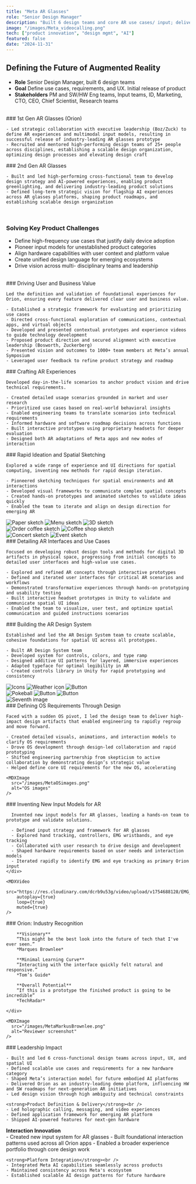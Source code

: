 ```yaml
---
title: "Meta AR Glasses"
role: "Senior Design Manager"
description: "Built 6 design teams and core AR use cases/ input; delivered industry-leading Orion demo."
image: "/images/Meta_videocalling.png"
tech: ["product innovation", "design mgmt", "AI"]
featured: false
date: "2024-11-31"
---
```


## Defining the Future of Augmented Reality

- **Role** Senior Design Manager, built 6 design teams
- **Goal** Define use cases, requirements, and UX. Initial release of product
- **Stakeholders** PM and SW/HW Eng teams, Input teams, ID, Marketing, CTO, CEO, Chief Scientist, Research teams
<br />
<ImageGallery>
  <div>
    ### 1st Gen AR Glasses (Orion)

    - Led strategic collaboration with executive leadership (Boz/Zuck) to define AR experiences and multimodal input models, resulting in successful release of industry-leading AR glasses prototype
    - Recruited and mentored high-performing design teams of 25+ people across disciplines, establishing a scalable design organization, optimizing design processes and elevating design craft

  </div>
  <div>
    ### 2nd Gen AR Glasses

    - Built and led high-performing cross-functional team to develop design strategy and AI-powered experiences, enabling product greenlighting, and delivering industry-leading product solutions
    - Defined long-term strategic vision for flagship AI experiences across AR glasses platforms, shaping product roadmaps, and establishing scalable design organization

  </div>
</ImageGallery>

  <ProtectedContent
    type="video"
    protectedSrc="https://res.cloudinary.com/dcrb9u53g/video/upload/v1754688164/Meta_HomeAgainPublicEdit_ykn2ve.mp4"
    placeholderSrc="/images/Meta_1_HomeAgain_1112180.png"
    alt="Video"
    caption="One of the outcomes was a day-in-the-life video that continued to inspire the product team for years (clips from video shown)."
  />
<br />

### Solving Key Product Challenges

- Define high-frequency use cases that justify daily device adoption
- Pioneer input models for unestablished product categories
- Align hardware capabilities with user context and platform value
- Create unified design language for emerging ecosystems
- Drive vision across multi- disciplinary teams and leadership
<br />

<ImageGallery>
  <div>
    ### Driving User and Business Value

    Led the definition and validation of foundational experiences for Orion, ensuring every feature delivered clear user and business value.

    - Established a strategic framework for evaluating and prioritizing use cases
    - Directed cross-functional exploration of communications, contextual apps, and virtual objects
    - Developed and presented contextual prototypes and experience videos to guide technology development
    - Proposed product direction and secured alignment with executive leadership (Bosworth, Zuckerberg)
    - Presented vision and outcomes to 1000+ team members at Meta’s annual Symposium
    - Leveraged user feedback to refine product strategy and roadmap
  </div>
  <div>
    <MDXImage
      src="/images/MetaUseCasesSchema.png"
      alt="Scenario overview"
    />
    <MDXImage
      src="/images/MetaScenarios.png"
      alt="Scenario overview"
    />
  </div>

</ImageGallery>

<ImageGallery>
  <div>
    ### Crafting AR Experiences

    Developed day-in-the-life scenarios to anchor product vision and drive technical requirements.

    - Created detailed usage scenarios grounded in market and user research
    - Prioritized use cases based on real-world behavioral insights
    - Enabled engineering teams to translate scenarios into technical requirements
    - Informed hardware and software roadmap decisions across functions
    - Built interactive prototypes using proprietary headsets for deeper evaluation
    - Designed both AR adaptations of Meta apps and new modes of interaction
  </div>
  <div>
    <MDXImage
      src="/images/MetaDayOfUse.png"
      alt="Scenario overview"
    />
  </div>
</ImageGallery>

<ImageGallery>
  <div>
    ### Rapid Ideation and Spatial Sketching

    Explored a wide range of experience and UI directions for spatial computing, inventing new methods for rapid design iteration.

    - Pioneered sketching techniques for spatial environments and AR interactions
    - Developed visual frameworks to communicate complex spatial concepts
    - Created hands-on prototypes and animated sketches to validate ideas quickly
    - Enabled the team to iterate and align on design direction for emerging AR

  </div>

  <div>
    <div className="grid grid-cols-3 gap-4 mb-4">
      <img src="/images/MetaPaperPaulLossy.webp" alt="Paper sketch" className="w-full h-auto rounded-lg" />
      <img src="/images/MetaTableButtonsLossy.webp" alt="Menu sketch" className="w-full h-auto rounded-lg" />
      <img src="/images/MetaSidetable.webp" alt="3D sketch" className="w-full h-auto rounded-lg" />
    </div>
    <div className="grid grid-cols-2 gap-4 mb-4">
      <img src="/images/MetaAW-order_5s.webp" alt="Order coffee sketch" className="w-full h-auto rounded-lg" />
      <img src="/images/MetaAW-Starbucks_5sLossy.webp" alt="Coffee shop sketch" className="w-full h-auto rounded-lg" />
    </div>
    <div className="grid grid-cols-2 gap-4 mb-4">
      <img src="/images/MetaAW-concert_5s.webp" alt="Concert sketch" className="w-full h-auto rounded-lg" />
      <img src="/images/MetaAW-event_5sLossy.webp" alt="Event sketch" className="w-full h-auto rounded-lg" />
    </div>
  </div>

</ImageGallery>

<ImageGallery>
  <div>
    ### Detailing AR Interfaces and Use Cases

    Focused on developing robust design tools and methods for digital 3D artifacts in physical space, progressing from initial concepts to detailed user interfaces and high-value use cases.

    - Explored and refined AR concepts through interactive prototypes
    - Defined and iterated user interfaces for critical AR scenarios and workflows
    - Demonstrated transformative experiences through hands-on prototyping and usability testing
    - Built interactive headset prototypes in Unity to validate and communicate spatial UI ideas
    - Enabled the team to visualize, user test, and optimize spatial communication and guided instructions scenarios
  </div>

  <div>
    <MDXImage
      src="/images/MetaCupAnimationLossy.webp"
      alt="Cup animation"
    />

  <MDXImage src="/images/MetaCounterAnimationLossy.webp" alt="Counter animation" />

  <MDXImage
    src="/images/MetaDoorAnimationLossy.webp"
    alt="Door animation"
  />
  </div>

</ImageGallery>

<ImageGallery>
  <div>
    ### Building the AR Design System

    Established and led the AR Design System team to create scalable, cohesive foundations for spatial UI across all prototypes.

    - Built AR Design System team
    - Developed system for controls, colors, and type ramp
    - Designed additive UI patterns for layered, immersive experiences
    - Adapted typeface for optimal legibility in AR
    - Created controls library in Unity for rapid prototyping and consistency
  </div>

  <div>
    <div className="grid grid-cols-3 gap-4 mb-4">
      <img src="/images/MetaIcons.gif" alt="Icons" className="w-full h-auto rounded-lg" />
      <img src="/images/MetaColorcubeLossy.webp" alt="Weather icon" className="w-full h-auto rounded-lg" />
      <img src="/images/MetaDepth.webp" alt="Button" className="w-full h-auto rounded-lg" />
    </div>
    <div className="grid grid-cols-3 gap-4 mb-4">
      <img src="/images/MetaPokemonLossy.webp" alt="Pokeball" className="w-full h-auto rounded-lg" />
      <img src="/images/MetaButtonJames.gif" alt="Button" className="w-full h-auto rounded-lg" />
      <img src="/images/MetaButtonPeek.gif" alt="Button" className="w-full h-auto rounded-lg" />
    </div>
    <div>
      <img src="/images/MetadesignSystem.png" alt="Seventh image" className="w-full h-auto rounded-lg" />
    </div>
  </div>

</ImageGallery>

<ImageGallery>
  <div>
    ### Defining OS Requirements Through Design

    Faced with a sudden OS pivot, I led the design team to deliver high-impact design artifacts that enabled engineering to rapidly regroup and move forward.

    - Created detailed visuals, animations, and interaction models to clarify OS requirements
    - Drove OS development through design-led collaboration and rapid prototyping
    - Shifted engineering partnership from skepticism to active collaboration by demonstrating design’s strategic value
    - Helped define core UI requirements for the new OS, accelerating
  </div>

    <MDXImage
      src="/images/MetaOSimages.png"
      alt="OS images"
    />

</ImageGallery>

<ImageGallery>
    <div>
      ### Inventing New Input Models for AR  

      Invented new input models for AR glasses, leading a hands-on team to prototype and validate solutions.

      - Defined input strategy and framework for AR glasses
      - Explored hand tracking, controllers, EMG wristbands, and eye tracking
      - Collaborated with user research to drive design and development
      - Shaped hardware requirements based on user needs and interaction models
      - Iterated rapidly to identify EMG and eye tracking as primary Orion input
    </div>

    <MDXVideo
        src="https://res.cloudinary.com/dcrb9u53g/video/upload/v1754688128/EMG_Boz_gnwnfn.mp4"
        autoplay={true}
        loop={true}
        muted={true}
    />
</ImageGallery>

<ImageGallery>
    <div>
        ### Orion: Industry Recognition

        **Visionary**  
        “This might be the best look into the future of tech that I've ever seen.”  
        *Marques Brownlee*  

        **Minimal Learning Curve**  
        “Interacting with the interface quickly felt natural and responsive.”  
        *Tom’s Guide*  

        **Overall Potential**  
        “If this is a prototype the finished product is going to be incredible”  
        *TechRadar*  

    </div>

    <MDXImage
      src="/images/MetaMarkusBrownlee.png"
      alt="Reviewer screenshot"
    />
</ImageGallery>

<ImageGallery>
  <div className="[&_*_ul]:mt-0">
    ### Leadership Impact

    - Built and led 6 cross-functional design teams across input, UX, and spatial UI
    - Defined scalable use cases and requirements for a new hardware category
    - Shaped Meta’s interaction model for future embodied AI platforms
    - Delivered Orion as an industry-leading demo platform, influencing HW and SW roadmaps for next-generation AR initiatives
    - Led design vision through high ambiguity and technical constraints

    <strong>Product Definition & Delivery</strong><br />
    - Led holographic calling, messaging, and video experiences
    - Defined application framework for emerging AR platform
    - Shipped AI-powered features for next-gen hardware

   <strong>Interaction Innovation</strong><br />
    - Created new input system for AR glasses
    - Built foundational interaction patterns used across all Orion apps
    - Enabled a broader experience portfolio through core design work

    <strong>Platform Integration</strong><br />
    - Integrated Meta AI capabilities seamlessly across products
    - Maintained consistency across Meta's ecosystem
    - Established scalable AI design patterns for future hardware
  </div>

  <MDXImage
    src="/images/MetaOrionWomanScreens.webp"
    alt="Scenario overview"
  />
</ImageGallery>